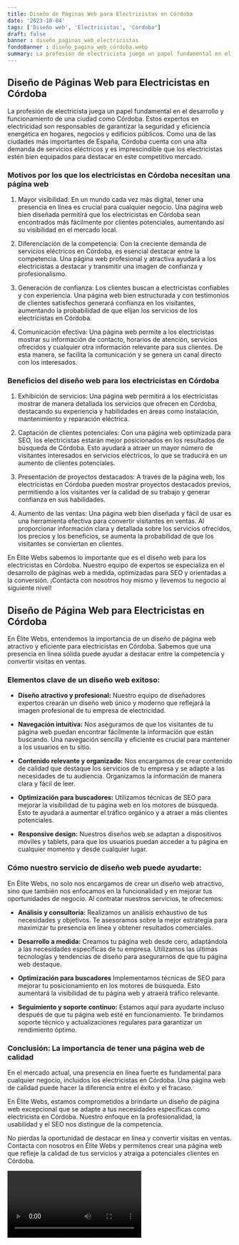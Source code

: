 ```yaml
---
title: Diseño de Páginas Web para Electricistas en Córdoba
date: '2023-10-04'
tags: ['Diseño web', 'Electricistas', 'Córdoba']
draft: false
banner : diseño_paginas_web_electricistas
fondoBanner : diseño_pagina_web_córdoba.webp
summary: La profesión de electricista juega un papel fundamental en el desarrollo y funcionamiento de una ciudad como Córdoba. Estos expertos en electricidad son responsables de garantizar la seguridad y eficiencia energética en hogares, negocios y edificios públicos. Como una de las ciudades más importantes de España, Córdoba cuenta con una alta demanda de servicios eléctricos y es imprescindible que los electricistas estén bien equipados para destacar en este competitivo mercado.
---
```


## Diseño de Páginas Web para Electricistas en Córdoba

La profesión de electricista juega un papel fundamental en el desarrollo y funcionamiento de una ciudad como Córdoba. Estos expertos en electricidad son responsables de garantizar la seguridad y eficiencia energética en hogares, negocios y edificios públicos. Como una de las ciudades más importantes de España, Córdoba cuenta con una alta demanda de servicios eléctricos y es imprescindible que los electricistas estén bien equipados para destacar en este competitivo mercado.

### Motivos por los que los electricistas en Córdoba necesitan una página web

1. Mayor visibilidad: En un mundo cada vez más digital, tener una presencia en línea es crucial para cualquier negocio. Una página web bien diseñada permitirá que los electricistas en Córdoba sean encontrados más fácilmente por clientes potenciales, aumentando así su visibilidad en el mercado local.

2. Diferenciación de la competencia: Con la creciente demanda de servicios eléctricos en Córdoba, es esencial destacar entre la competencia. Una página web profesional y atractiva ayudará a los electricistas a destacar y transmitir una imagen de confianza y profesionalismo.

3. Generación de confianza: Los clientes buscan a electricistas confiables y con experiencia. Una página web bien estructurada y con testimonios de clientes satisfechos generará confianza en los visitantes, aumentando la probabilidad de que elijan los servicios de los electricistas en Córdoba.

4. Comunicación efectiva: Una página web permite a los electricistas mostrar su información de contacto, horarios de atención, servicios ofrecidos y cualquier otra información relevante para sus clientes. De esta manera, se facilita la comunicación y se genera un canal directo con los interesados.

### Beneficios del diseño web para los electricistas en Córdoba

1. Exhibición de servicios: Una página web permitirá a los electricistas mostrar de manera detallada los servicios que ofrecen en Córdoba, destacando su experiencia y habilidades en áreas como instalación, mantenimiento y reparación eléctrica.

2. Captación de clientes potenciales: Con una página web optimizada para SEO, los electricistas estarán mejor posicionados en los resultados de búsqueda de Córdoba. Esto ayudará a atraer un mayor número de visitantes interesados en servicios eléctricos, lo que se traducirá en un aumento de clientes potenciales.

3. Presentación de proyectos destacados: A través de la página web, los electricistas en Córdoba pueden mostrar proyectos destacados previos, permitiendo a los visitantes ver la calidad de su trabajo y generar confianza en sus habilidades.

4. Aumento de las ventas: Una página web bien diseñada y fácil de usar es una herramienta efectiva para convertir visitantes en ventas. Al proporcionar información clara y detallada sobre los servicios ofrecidos, los precios y los beneficios, se aumenta la probabilidad de que los visitantes se conviertan en clientes.

En Élite Webs sabemos lo importante que es el diseño web para los electricistas en Córdoba. Nuestro equipo de expertos se especializa en el desarrollo de páginas web a medida, optimizadas para SEO y orientadas a la conversión. ¡Contacta con nosotros hoy mismo y llevemos tu negocio al siguiente nivel!

<GifSeo />

<Cta />

## Diseño de Página Web para Electricistas en Córdoba

En Élite Webs, entendemos la importancia de un diseño de página web atractivo y eficiente para electricistas en Córdoba. Sabemos que una presencia en línea sólida puede ayudar a destacar entre la competencia y convertir visitas en ventas. 

### Elementos clave de un diseño web exitoso:

- **Diseño atractivo y profesional:** Nuestro equipo de diseñadores expertos crearán un diseño web único y moderno que reflejará la imagen profesional de tu empresa de electricidad.

- **Navegación intuitiva:** Nos aseguramos de que los visitantes de tu página web puedan encontrar fácilmente la información que están buscando. Una navegación sencilla y eficiente es crucial para mantener a los usuarios en tu sitio.

- **Contenido relevante y organizado:** Nos encargamos de crear contenido de calidad que destaque los servicios de tu empresa y se adapte a las necesidades de tu audiencia. Organizamos la información de manera clara y fácil de leer.

- **Optimización para buscadores:** Utilizamos técnicas de SEO para mejorar la visibilidad de tu página web en los motores de búsqueda. Esto te ayudará a aumentar el tráfico orgánico y a atraer a más clientes potenciales.

- **Responsive design:** Nuestros diseños web se adaptan a dispositivos móviles y tablets, para que los usuarios puedan acceder a tu página en cualquier momento y desde cualquier lugar.

### Cómo nuestro servicio de diseño web puede ayudarte:

En Élite Webs, no solo nos encargamos de crear un diseño web atractivo, sino que también nos enfocamos en la funcionalidad y en mejorar tus oportunidades de negocio. Al contratar nuestros servicios, te ofrecemos:

- **Análisis y consultoría:** Realizamos un análisis exhaustivo de tus necesidades y objetivos. Te asesoramos sobre la mejor estrategia para maximizar tu presencia en línea y obtener resultados comerciales.

- **Desarrollo a medida:** Creamos tu página web desde cero, adaptándola a las necesidades específicas de tu empresa. Utilizamos las últimas tecnologías y tendencias de diseño para asegurarnos de que tu página web destaque.

- **Optimización para buscadores** Implementamos técnicas de SEO para mejorar tu posicionamiento en los motores de búsqueda. Esto aumentará la visibilidad de tu página web y atraerá tráfico relevante.

- **Seguimiento y soporte continuo:** Estamos aquí para ayudarte incluso después de que tu página web esté en funcionamiento. Te brindamos soporte técnico y actualizaciones regulares para garantizar un rendimiento óptimo.

### Conclusión: La importancia de tener una página web de calidad

En el mercado actual, una presencia en línea fuerte es fundamental para cualquier negocio, incluidos los electricistas en Córdoba. Una página web de calidad puede hacer la diferencia entre el éxito y el fracaso. 

En Élite Webs, estamos comprometidos a brindarte un diseño de página web excepcional que se adapte a tus necesidades específicas como electricista en Córdoba. Nuestro enfoque en la profesionalidad, la usabilidad y el SEO nos distingue de la competencia.

No pierdas la oportunidad de destacar en línea y convertir visitas en ventas. Contacta con nosotros en Élite Webs y permítenos crear una página web que refleje la calidad de tus servicios y atraiga a potenciales clientes en Córdoba.

<Video />

<CtaBot job='Electricistas' city='Córdoba'/>

<Gmaps query='Córdoba+españa+maps' />